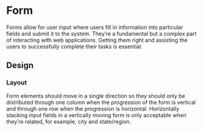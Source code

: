 <!-- Colors.stories.mdx-->



<Meta title="Components/Form/Docs" />

# Form

Forms allow for user input where users fill in information into particular fields and submit it to the system. They’re a fundamental but a complex part of interacting with web applications. Getting them right and assisting the users to successfully complete their tasks is essential.

## Design

### Layout

Form elements should move in a single direction so they should only be distributed through one column when the progression of the form is vertical and through one row when the progression is horizontal. Horizontally stacking input fields in a vertically moving form is only acceptable when they’re related, for example, city and state/region.
